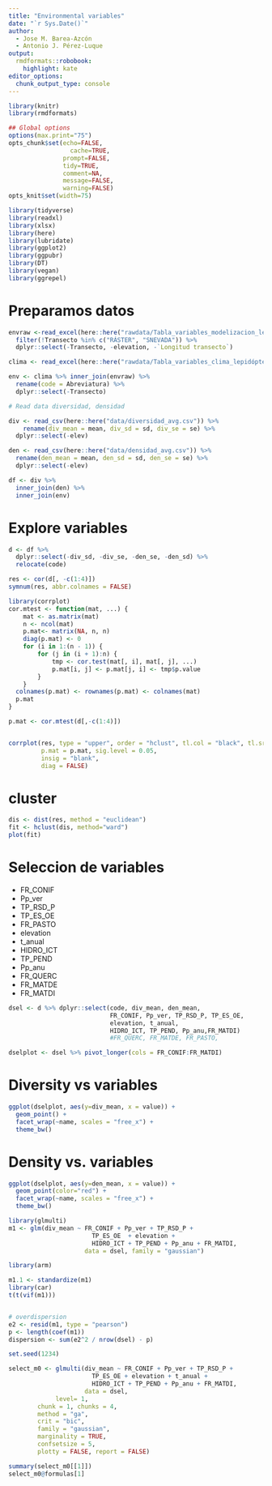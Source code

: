 ```yaml
---
title: "Environmental variables"
date: "`r Sys.Date()`"
author: 
  - Jose M. Barea-Azcón
  - Antonio J. Pérez-Luque
output:
  rmdformats::robobook:
    highlight: kate
editor_options: 
  chunk_output_type: console
---
```


```r
library(knitr)
library(rmdformats)

## Global options
options(max.print="75")
opts_chunk$set(echo=FALSE,
	             cache=TRUE,
               prompt=FALSE,
               tidy=TRUE,
               comment=NA,
               message=FALSE,
               warning=FALSE)
opts_knit$set(width=75)
```


```r
library(tidyverse)
library(readxl)
library(xlsx)
library(here)
library(lubridate)
library(ggplot2)
library(ggpubr)
library(DT)
library(vegan)
library(ggrepel)
```

# Preparamos datos

```r
envraw <-read_excel(here::here("rawdata/Tabla_variables_modelizacion_lepidopteros_ACTUALIZADO_2019.xls"), 1) %>% 
  filter(!Transecto %in% c("RÁSTER", "SNEVADA")) %>% 
  dplyr::select(-Transecto, -elevation, -`Longitud transecto`)

clima <- read_excel(here::here("rawdata/Tabla_variables_clima_lepidópteros_ACTUALIZADO_2019.xls"), 1)

env <- clima %>% inner_join(envraw) %>% 
  rename(code = Abreviatura) %>% 
  dplyr::select(-Transecto)

# Read data diversidad, densidad 

div <- read_csv(here::here("data/diversidad_avg.csv")) %>% 
    rename(div_mean = mean, div_sd = sd, div_se = se) %>% 
  dplyr::select(-elev)

den <- read_csv(here::here("data/densidad_avg.csv")) %>% 
  rename(den_mean = mean, den_sd = sd, den_se = se) %>% 
  dplyr::select(-elev)

df <- div %>% 
  inner_join(den) %>% 
  inner_join(env) 
```


# Explore variables 

```r
d <- df %>% 
  dplyr::select(-div_sd, -div_se, -den_se, -den_sd) %>% 
  relocate(code)

res <- cor(d[, -c(1:4)])
symnum(res, abbr.colnames = FALSE)

library(corrplot)
cor.mtest <- function(mat, ...) {
    mat <- as.matrix(mat)
    n <- ncol(mat)
    p.mat<- matrix(NA, n, n)
    diag(p.mat) <- 0
    for (i in 1:(n - 1)) {
        for (j in (i + 1):n) {
            tmp <- cor.test(mat[, i], mat[, j], ...)
            p.mat[i, j] <- p.mat[j, i] <- tmp$p.value
        }
    }
  colnames(p.mat) <- rownames(p.mat) <- colnames(mat)
  p.mat
}

p.mat <- cor.mtest(d[,-c(1:4)])


corrplot(res, type = "upper", order = "hclust", tl.col = "black", tl.srt = 90, tl.cex = 0.4,
         p.mat = p.mat, sig.level = 0.05, 
         insig = "blank", 
         diag = FALSE)
```

# cluster 
```r
dis <- dist(res, method = "euclidean")
fit <- hclust(dis, method="ward")
plot(fit)
```




# Seleccion de variables 
- FR_CONIF 
- Pp_ver
- TP_RSD_P
- TP_ES_OE
- FR_PASTO
- elevation
- t_anual
- HIDRO_ICT
- TP_PEND
- Pp_anu
- FR_QUERC
- FR_MATDE
- FR_MATDI


```r
dsel <- d %>% dplyr::select(code, div_mean, den_mean, 
                            FR_CONIF, Pp_ver, TP_RSD_P, TP_ES_OE,
                            elevation, t_anual, 
                            HIDRO_ICT, TP_PEND, Pp_anu,FR_MATDI)  
                            #FR_QUERC, FR_MATDE, FR_PASTO, 

dselplot <- dsel %>% pivot_longer(cols = FR_CONIF:FR_MATDI)


```

# Diversity vs variables 

```r
ggplot(dselplot, aes(y=div_mean, x = value)) + 
  geom_point() + 
  facet_wrap(~name, scales = "free_x") +
  theme_bw()

```

# Density vs. variables 
```r
ggplot(dselplot, aes(y=den_mean, x = value)) + 
  geom_point(color="red") + 
  facet_wrap(~name, scales = "free_x") +
  theme_bw()
```


```r
library(glmulti)
m1 <- glm(div_mean ~ FR_CONIF + Pp_ver + TP_RSD_P + 
                       TP_ES_OE  + elevation + 
                       HIDRO_ICT + TP_PEND + Pp_anu + FR_MATDI,
                     data = dsel, family = "gaussian")

library(arm)

m1.1 <- standardize(m1)
library(car)
t(t(vif(m1)))


# overdispersion
e2 <- resid(m1, type = "pearson")
p <- length(coef(m1))
dispersion <- sum(e2^2 / nrow(dsel) - p)

set.seed(1234)

select_m0 <- glmulti(div_mean ~ FR_CONIF + Pp_ver + TP_RSD_P + 
                       TP_ES_OE + elevation + t_anual + 
                       HIDRO_ICT + TP_PEND + Pp_anu + FR_MATDI,
                     data = dsel,
             level= 1,
        chunk = 1, chunks = 4,
        method = "ga",
        crit = "bic", 
        family = "gaussian", 
        marginality = TRUE,
        confsetsize = 5, 
        plotty = FALSE, report = FALSE)

summary(select_m0[[1]])
select_m0@formulas[1]
```






